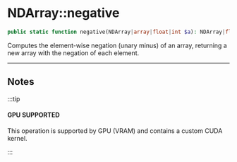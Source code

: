 # NDArray::negative

```php
public static function negative(NDArray|array|float|int $a): NDArray|float|int;
```
Computes the element-wise negation (unary minus) of an array, returning a new array with the negation of each element.

---

## Notes

:::tip

#### GPU SUPPORTED
This operation is supported by GPU (VRAM) and contains a custom CUDA kernel.

:::